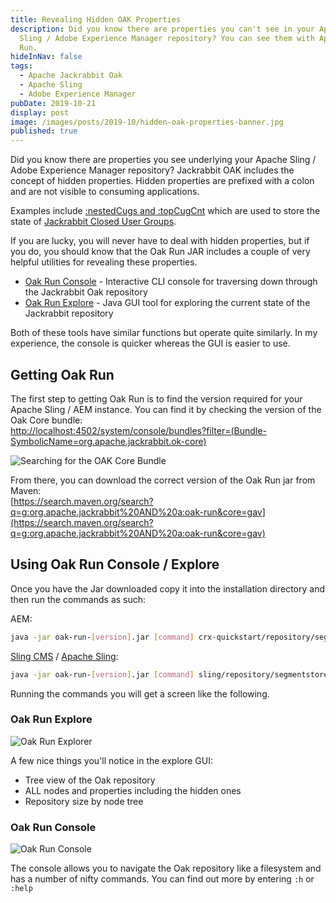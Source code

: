 ```yaml
---
title: Revealing Hidden OAK Properties
description: Did you know there are properties you can't see in your Apache
  Sling / Adobe Experience Manager repository? You can see them with Apache Oak
  Run.
hideInNav: false
tags:
  - Apache Jackrabbit Oak
  - Apache Sling
  - Adobe Experience Manager
pubDate: 2019-10-21
display: post
image: /images/posts/2019-10/hidden-oak-properties-banner.jpg
published: true
---
```


  
Did you know there are properties you see underlying your Apache Sling / Adobe Experience Manager repository? Jackrabbit OAK includes the concept of hidden properties. Hidden properties are prefixed with a colon and are not visible to consuming applications. 

Examples include [:nestedCugs and :topCugCnt](https://jackrabbit.apache.org/oak/docs/apidocs/org/apache/jackrabbit/oak/spi/security/authorization/cug/impl/CugConfiguration.html#HIDDEN%5FTOP%5FCUG%5FCNT) which are used to store the state of [Jackrabbit Closed User Groups](https://jackrabbit.apache.org/oak/docs/security/authorization/cug.html).

If you are lucky, you will never have to deal with hidden properties, but if you do, you should know that the Oak Run JAR includes a couple of very helpful utilities for revealing these properties. 

* [Oak Run Console](https://github.com/apache/jackrabbit-oak/tree/trunk/oak-run#console) \- Interactive CLI console for traversing down through the Jackrabbit Oak repository
* [Oak Run Explore](https://github.com/apache/jackrabbit-oak/tree/trunk/oak-run#explore) \- Java GUI tool for exploring the current state of the Jackrabbit repository

Both of these tools have similar functions but operate quite similarly. In my experience, the console is quicker whereas the GUI is easier to use.   
  
## Getting Oak Run

  
The first step to getting Oak Run is to find the version required for your Apache Sling / AEM instance. You can find it by checking the version of the Oak Core bundle:  
[http://localhost:4502/system/console/bundles?filter=(Bundle-SymbolicName=org.apache.jackrabbit.ok-core)](http://localhost:4502/system/console/bundles?filter=%28Bundle-SymbolicName=org.apache.jackrabbit.ok-core%29)  

![Searching for the OAK Core Bundle](/images/posts/2019-10/Oak-Bundle-Search.png)

  

From there, you can download the correct version of the Oak Run jar from Maven:  
[https://search.maven.org/search?q=g:org.apache.jackrabbit%20AND%20a:oak-run&core=gav](https://search.maven.org/search?q=g:org.apache.jackrabbit%20AND%20a:oak-run&core=gav)

  
## Using Oak Run Console / Explore

  
Once you have the Jar downloaded copy it into the installation directory and then run the commands as such:

AEM:  

```bash
java -jar oak-run-[version].jar [command] crx-quickstart/repository/segmentstore
```

[Sling CMS](https://github.com/apache/sling-org-apache-sling-app-cms) / [Apache Sling](https://sling.apache.org/downloads.cgi):  

```bash
java -jar oak-run-[version].jar [command] sling/repository/segmentstore
```

Running the commands you will get a screen like the following.  
  
### Oak Run Explore  
  

![Oak Run Explorer](/images/posts/2019-10/Oak-Run-Explorer.png)

  
A few nice things you'll notice in the explore GUI:  
* Tree view of the Oak repository
* ALL nodes and properties including the hidden ones
* Repository size by node tree
  
### Oak Run Console

  

![Oak Run Console](/images/posts/2019-10/Oak-Run-Console.png)

  

The console allows you to navigate the Oak repository like a filesystem and has a number of nifty commands. You can find out more by entering `:h` or `:help`
